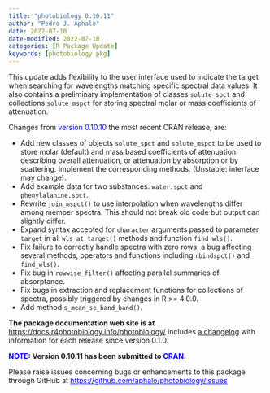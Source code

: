 ```yaml
---
title: "photobiology 0.10.11"
author: "Pedro J. Aphalo"
date: 2022-07-10
date-modified: 2022-07-10
categories: [R Package Update]
keywords: [photobiology pkg]
---
```


This update adds flexibility to the user interface used to indicate the target when searching for wavelengths matching specific spectral data values. It also contains a preliminary implementation of classes `solute_spct` and collections `solute_mspct` for storing spectral molar or mass coefficients of attenuation.

Changes from <span style="color: #0000ff;">version</span> <span style="color: #0000ff;">0.10.10 </span>the most recent CRAN release, are:
<ul>
 	<li>Add new classes of objects `solute_spct` and `solute_mspct` to be used to store molar (default) and mass based coefficients of attenuation describing overall attenuation, or attenuation by absorption or by scattering. Implement the corresponding methods. (Unstable: interface may change).</li>
 	<li>Add example data for two substances: `water.spct` and `phenylalanine.spct`.</li>
 	<li>Rewrite `join_mspct()` to use interpolation when wavelengths differ among member spectra. This should not break old code but output can slightly differ.</li>
 	<li>Expand syntax accepted for `character` arguments passed to parameter `target` in all `wls_at_target()` methods and function `find_wls()`.</li>
 	<li>Fix failure to correctly handle spectra with zero rows, a bug affecting several methods, operators and functions including `rbindspct()` and `find_wls()`.</li>
 	<li>Fix bug in `rowwise_filter()` affecting parallel summaries of absorptance.</li>
 	<li>Fix bugs in extraction and replacement functions for collections of spectra, possibly triggered by changes in R &gt;= 4.0.0.</li>
 	<li>Add method `s_mean_se_band_band()`.</li>
</ul>
<strong>The package documentation web site is at</strong><a href="https://docs.r4photobiology.info/photobiology/"> https://docs.r4photobiology.info/photobiology/</a> includes <a href="https://docs.r4photobiology.info/photobiology/news/index.html">a changelog</a> with information for each release since version 0.1.0.

<span style="text-indent: 0em;"><strong><span style="color: #0000ff;">NOTE:</span> Version 0.10.11 has been submitted to <span style="color: #0000ff;">CRAN</span>.</strong></span>

<span style="text-indent: 0em;">Please raise issues concerning bugs or enhancements to this package through GitHub at</span><span style="color: #0000ff;"> <a style="text-indent: 0em; color: #0000ff;" href="https://bitbucket.org/aphalo/photobiology/issues">https://github.com/aphalo/photobiology/issues</a></span>
